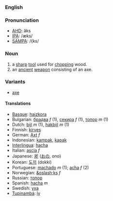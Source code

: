 ===English===

===Pronunciation===
*[[w:AHD|AHD]]: ăks
*[[w:IPA|IPA]]: /æks/
*[[w:SAMPA|SAMPA]]: /{ks/

===Noun===
# a [[sharp]] [[tool]] used for [[chop]]ping wood.
# an [[ancient]] [[weapon]] consisting of an axe.

===Variants===
*[[axe]]

====Translations====
*[[Basque]]: [[haizkora]]
*Bulgarian: [[брадва]] ''f'' (1), [[секира]] ''f'' (1), [[топор]] ''m'' (1)
*Dutch: [[bijl]] ''m'' (1), [[hakbijl]] ''m'' (1)
*Finnish: [[kirves]]
*German: [[Axt]] ''f''
*Indonesian: [[kampak]], [[kapak]]
*[[Interlingua]]: [[hacha]]
*Italian: [[ascia]] ''f''
*Japanese: [[斧]] ([[おの]], ono)
*Korean: [[도끼]] (dokki)
*Portuguese: [[machado]] ''m'' (1); [[acha]] ''f'' (2)
*Norwegian: [[&oslash;ks]] ''f''
*Russian: [[топор]]
*Spanish: [[hacha]] ''m''
*Swedish: [[yxa]]
*[[Tupinambá]]: [[îy]]